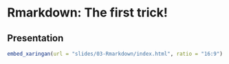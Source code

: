 # Rmarkdown: The first trick!

## Presentation


```r
embed_xaringan(url = "slides/03-Rmarkdown/index.html", ratio = "16:9")
```

